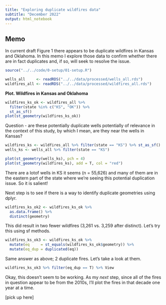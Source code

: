 ```yaml
---
title: "Exploring duplicate wildfires data"
subtitle: "December 2022"
output: html_notebook
---
```


## Memo

In current draft Figure 1 there appears to be duplicate wildfires in Kansas and Oklahoma. In this memo I explore those data to confirm whether there are in fact duplicates and, if so, will seek to resolve the issue.


```r
source("../../code/0-setup/01-setup.R")
```

```r
wells_all     <- readRDS("../../data/processed/wells_all.rds")
wildfires_all <- readRDS("../../data/processed/wildfires_all.rds")
```


**Plot. Wildfires in Kansas and Oklahoma**

```r
wildfires_ks_ok <- wildfires_all %>%
  filter(state %in% c("KS", "OK")) %>% 
  st_as_sf()
plot(st_geometry(wildfires_ks_ok))
```

Question - are these potentially duplicate wells potentially of relevance in the context of this study, by which I mean, are they near the wells in Kansas?

```r
wildfires_ks <- wildfires_all %>% filter(state == "KS") %>% st_as_sf()
wells_ks <- wells_all %>% filter(state == "KS")

plot(st_geometry(wells_ks), pch = 4)
plot(st_geometry(wildfires_ks), add = T, col = "red")
```
There are a lotof wells in KS it seems (n = 55,626) and many of them are in the eastern part of the state where we're seeing this potential duplication issue. So it is salient!

Next step is to see if there is a way to identify duplicate geometries using dplyr.

```r
wildfires_ks_ok2 <- wildfires_ks_ok %>% 
  as.data.frame() %>% 
  distinct(geometry)
```

This did result in two fewer wildfires (3,261 vs. 3,259 after distinct). Let's try this using sf methods.

```r
wildfires_ks_ok3 <- wildfires_ks_ok %>% 
  mutate(eq     = st_equals(wildfires_ks_ok$geometry)) %>% 
  mutate(eq_dup = duplicated(eq))
```

Same answer as above; 2 duplicate fires. Let's take a look at them.

```r
wildfires_ks_ok3 %>% filter(eq_dup == T) %>% View
```

Okay, this doesn't seem to be working. As my *next* step, since all of the fires in question appear to be from the 2010s, I'll plot the fires in that decade one year at a time. 

[pick up here]
